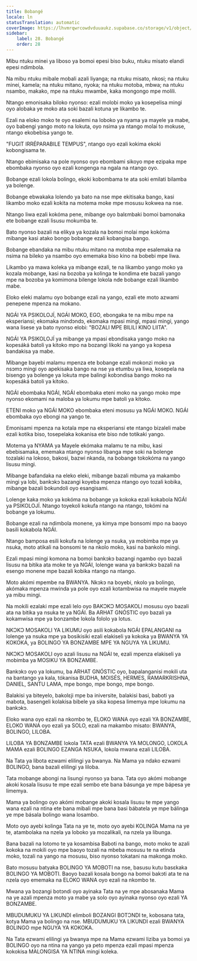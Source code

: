 ```yaml
---
title: Bobangé
locale: ln
statusTranslation: automatic
coverImage: https://lhvmrqwrcowdvduuaukz.supabase.co/storage/v1/object/public/strapi-uploads/small_cover-educacion-fundamental.webp-2d51a7828a2b1309555be27f7e2a61a0.webp
sidebar:
    label: 28. Bobangé
    order: 28
---
```

Mibu ntuku minei ya liboso ya bomoi epesi biso buku, ntuku misato elandi epesi ndimbola.

Na mibu ntuku mibale mobali azali liyanga; na ntuku misato, nkosi; na ntuku minei, kamela; na ntuku mitano, nyoka; na ntuku motoba, mbwa; na ntuku nsambo, makako, mpe na ntuku mwambe, kaka mongongo mpe molili.

Ntango emonisaka biloko nyonso: ezali molobi moko ya kosepelisa mingi oyo alobaka ye moko ata soki bazali kotuna ye likambo te.

Ezali na eloko moko te oyo esalemi na loboko ya nyama ya mayele ya mabe, oyo babengi yango moto na lokuta, oyo nsima ya ntango molai to mokuse, ntango ekobebisa yango te.

"FUGIT IRRÉPARABILE TEMPUS", ntango oyo ezali kokima ekoki kobongisama te.

Ntango ebimisaka na pole nyonso oyo ebombami sikoyo mpe ezipaka mpe ebombaka nyonso oyo ezali kongenga na ngala na ntango oyo.

Bobange ezali lokola bolingo, ekoki kobombama te ata soki emilati bilamba ya bolenge.

Bobange ebwakaka lolendo ya bato na nse mpe ekitisaka bango, kasi likambo moko ezali kokita na motema moke mpe mosusu kokwea na nse.

Ntango liwa ezali kokóma pene, mibange oyo balɛmbaki bomoi bamonaka ete bobange ezali lisusu mokumba te.

Bato nyonso bazali na elikya ya kozala na bomoi molai mpe kokóma mibange kasi atako bongo bobange ezali kobangisa bango.

Bobange ebandaka na mibu ntuku mitano na motoba mpe esalemaka na nsima na bileko ya nsambo oyo ememaka biso kino na bobebi mpe liwa.

Likambo ya mawa koleka ya mibange ezali, te na likambo yango moko ya kozala mobange, kasi na bozoba ya kolinga te kondima ete bazali yango mpe na bozoba ya komimona bilenge lokola nde bobange ezali likambo mabe.

Eloko eleki malamu oyo bobange ezali na yango, ezali ete moto azwami penepene mpenza na mokano.

NGÁI YA PSIKOLOJÍ, NGÁI MOKO, EGO, ebongaka te na mibu mpe na eksperiansi; ekomaka mindɔndɔ, ekomaka mpasi mingi, mpasi mingi, yango wana lisese ya bato nyonso elobi: "BOZALI MPE BILILI KINO LIITA".

NGÁI YA PSIKOLOJÍ ya mibange ya mpasi ebɔndisaka yango moko na kopesáká batoli ya kitoko mpo na bozangi likoki na yango ya kopesa bandakisa ya mabe.

Mibange bayebi malamu mpenza ete bobange ezali mokonzi moko ya nsɔmɔ mingi oyo apekisaka bango na nse ya etumbu ya liwa, kosepela na bisengo ya bolenge ya lokuta mpe balingi kobɔndisa bango moko na kopesáká batoli ya kitoko.

NGÁI ebombaka NGÁI, NGÁI ebombaka eteni moko na yango moko mpe nyonso ekomami na maloba ya lokumu mpe batoli ya kitoko.

ETENI moko ya NGÁI MOKO ebombaka eteni mosusu ya NGÁI MOKO. NGÁI ebombaka oyo ebongi na yango te.

Emonisami mpenza na kotala mpe na eksperiansi ete ntango bizaleli mabe ezali kotika biso, tosepelaka kokanisa ete biso nde totikaki yango.

Motema ya NYAMA ya Mayele ekómaka malamu te na mibu, kasi ebebisamaka, ememaka ntango nyonso libanga mpe soki na bolenge tozalaki na lokoso, bakosi, bazwi nkanda, na bobange tokokóma na yango lisusu mingi.

Mibange bafandaka na eleko eleki, mibange bazali mbuma ya makambo mingi ya lobi, bankɔkɔ bazangi koyeba mpenza ntango oyo tozali kobika, mibange bazali bokundoli oyo esangisami.

Lolenge kaka moko ya kokóma na bobange ya kokoka ezali kokabola NGÁI ya PSIKOLOJÍ. Ntango toyekoli kokufa ntango na ntango, tokómi na bobange ya lokumu.

Bobange ezali na ndimbola monene, ya kimya mpe bonsomi mpo na baoyo basili kokabola NGÁI.

Ntango bamposa esili kokufa na lolenge ya nsuka, ya mobimba mpe ya nsuka, moto atikali na bonsomi te na nkolo moko, kasi na bankolo mingi.

Ezali mpasi mingi komona na bomoi bankɔkɔ bazangi ngambo oyo bazali lisusu na bitika ata moke te ya NGÁI, lolenge wana ya bankɔkɔ bazali na esengo monene mpe bazali kobika ntango na ntango.

Moto akómi mpembe na BWANYA. Nkɔkɔ na boyebi, nkolo ya bolingo, akómaka mpenza mwinda ya pole oyo ezali kotambwisa na mayele mayele ya mibu mingi.

Na mokili ezalaki mpe ezali lelo oyo BAKƆKƆ MOSAKOLI mosusu oyo bazali ata na bitika ya nsuka te ya NGÁI. Ba ARHAT GNÓSTIC oyo bazali ya kokamwisa mpe ya bonzambe lokola fololo ya lotus.

NKƆKƆ MOSAKOLI YA LIKUMU oyo asili kokabola NGÁI EPALANGANI na lolenge ya nsuka mpe ya bosikisiki ezali elakiseli ya kokoka ya BWANYA YA KOKOKA, ya BOLINGO YA BONZAMBE MPE YA NGUYA YA LIKUMU.

NKƆKƆ MOSAKOLI oyo azali lisusu na NGÁI te, ezali mpenza elakiseli ya mobimba ya MOSIKU YA BONZAMBE.

Bankɔkɔ oyo ya lokumu, ba ARHAT GNÓSTIC oyo, bapalanganisi mokili uta na bantango ya kala, tókanisa BUDHA, MOISÉS, HERMES, RAMARKRISHNA, DANIEL, SANTU LAMA, mpe bongo, mpe bongo, mpe bongo.

Balakisi ya biteyelo, bakolɛji mpe ba iniversite, balakisi basi, baboti ya mabota, basengeli kolakisa bibele ya sika kopesa limemya mpe lokumu na bankɔkɔ.

Eloko wana oyo ezali na nkombo te, ELOKO WANA oyo ezali YA BONZAMBE, ELOKO WANA oyo ezali ya SOLO, ezali na makambo misato: BWANYA, BOLINGO, LILOBA.

LILOBA YA BONZAMBE lokola TATA ezali BWANYA YA MOLONGO, LOKOLA MAMA ezali BOLINGO EZANGA NSUKA, lokola mwana ezali LILOBA.

Na Tata ya libota ezwami elilingi ya bwanya. Na Mama ya ndako ezwami BOLINGO, bana bazali elilingi ya liloba.

Tata mobange abongi na lisungi nyonso ya bana. Tata oyo akómi mobange akoki kosala lisusu te mpe ezali sembo ete bana básunga ye mpe bápesa ye limemya.

Mama ya bolingo oyo akómi mobange akoki kosala lisusu te mpe yango wana ezali na ntina ete bana mibali mpe bana basi bábatela ye mpe bálinga ye mpe básala bolingo wana losambo.

Moto oyo ayebi kolinga Tata na ye te, moto oyo ayebi KOLINGA Mama na ye te, atambolaka na nzela ya loboko ya mozalikali, na nzela ya libunga.

Bana bazali na lotomo te ya kosambisa Baboti na bango, moto moko te azali kokoka na mokili oyo mpe baoyo tozali na mbeba mosusu te na etinda moko, tozali na yango na mosusu, biso nyonso tokatani na makonga moko.

Bato mosusu batyaka BOLINGO YA MOBOTI na nse, basusu kutu basɛkaka BOLINGO YA MOBOTI. Baoyo bazali kosala bongo na bomoi bakɔti ata te na nzela oyo ememaka na ELOKO WANA oyo ezali na nkombo te.

Mwana ya bozangi botɔndi oyo ayinaka Tata na ye mpe abosanaka Mama na ye azali mpenza moto ya mabe ya solo oyo ayinaka nyonso oyo ezali YA BONZAMBE.

MBUDUMUKU YA LIKUNDI elimboli BOZANGI BOTƆNDI te, kobosana tata, kotya Mama ya bolingo na nse. MBUDUMUKU YA LIKUNDI ezali BWANYA BOLINGO mpe NGUYA YA KOKOKA.

Na Tata ezwami elilingi ya bwanya mpe na Mama ezwami liziba ya bomoi ya BOLINGO oyo na ntina na yango ya peto mpenza ezali mpasi mpenza kokokisa MALONGISA YA NTINA mingi koleka.

